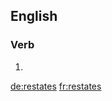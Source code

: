 ==English==

===Verb===
{{head|en}}

# {{en-third-person singular of|restate}}

[[de:restates]]
[[fr:restates]]